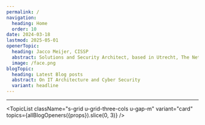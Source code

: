 ```yaml
---
permalink: /
navigation:
  heading: Home
  order: 10
date: 2024-03-18
lastmod: 2025-05-01
openerTopic:
  heading: Jacco Meijer, CISSP
  abstract: Solutions and Security Architect, based in Utrecht, The Netherlands
  image: /face.png
blogTopic:
  heading: Latest Blog posts
  abstract: On IT Architecture and Cyber Security
  variant: headline
---
```



<Topic variant="profile" topic={props.openerTopic} heading-element="h1" />

---

<Topic variant="profile" topic={props.blogTopic} />

<TopicList
  className="s-grid u-grid-three-cols u-gap-m"
  variant="card"
  topics={allBlogOpeners({props}).slice(0, 3)}
/>
